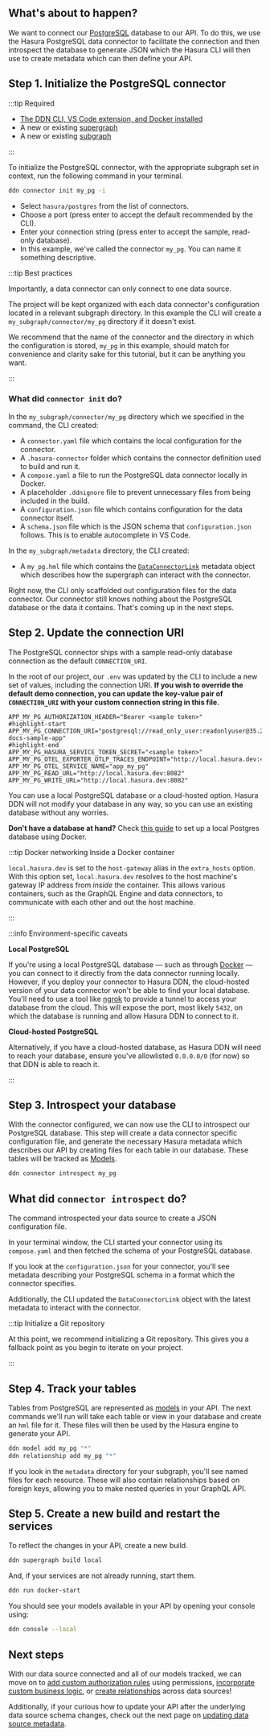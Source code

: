 
## What's about to happen?

We want to connect our [PostgreSQL](https://www.postgresql.org/) database to our API. To do this, we use the Hasura
PostgreSQL data connector to facilitate the connection and then introspect the database to generate JSON which the
Hasura CLI will then use to create metadata which can then define your API.

<Thumbnail src="/img/get-started/ERD/connect-data.png" alt="Connect a data source" width="1000px" />

## Step 1. Initialize the PostgreSQL connector

:::tip Required

- [The DDN CLI, VS Code extension, and Docker installed](/getting-started/build/00-prerequisites.mdx)
- A new or existing [supergraph](/getting-started/build/01-init-supergraph.mdx)
- A new or existing [subgraph](/getting-started/build/02-init-subgraph.mdx)

:::

To initialize the PostgreSQL connector, with the appropriate subgraph set in context, run the following command in your
terminal.

```bash title="Run the following command:"
ddn connector init my_pg -i
```

- Select `hasura/postgres` from the list of connectors.
- Choose a port (press enter to accept the default recommended by the CLI).
- Enter your connection string (press enter to accept the sample, read-only database).
- In this example, we've called the connector `my_pg`. You can name it something descriptive.

:::tip Best practices

Importantly, a data connector can only connect to one data source.

The project will be kept organized with each data connector's configuration located in a relevant subgraph directory. In
this example the CLI will create a `my_subgraph/connector/my_pg` directory if it doesn't exist.

We recommend that the name of the connector and the directory in which the configuration is stored, `my_pg` in this
example, should match for convenience and clarity sake for this tutorial, but it can be anything you want.

:::

### What did `connector init` do?

In the `my_subgraph/connector/my_pg` directory which we specified in the command, the CLI created:

- A `connector.yaml` file which contains the local configuration for the connector.
- A `.hasura-connector` folder which contains the connector definition used to build and run it.
- A `compose.yaml` a file to run the PostgreSQL data connector locally in Docker.
- A placeholder `.ddnignore` file to prevent unnecessary files from being included in the build.
- A `configuration.json` file which contains configuration for the data connector itself.
- A `schema.json` file which is the JSON schema that `configuration.json` follows. This is to enable autocomplete in VS
  Code.

In the `my_subgraph/metadata` directory, the CLI created:

- A `my_pg.hml` file which contains the [`DataConnectorLink`](/supergraph-modeling/data-connector-links.mdx) metadata
  object which describes how the supergraph can interact with the connector.

Right now, the CLI only scaffolded out configuration files for the data connector. Our connector still knows nothing
about the PostgreSQL database or the data it contains. That's coming up in the next steps.

## Step 2. Update the connection URI

The PostgreSQL connector ships with a sample read-only database connection as the default `CONNECTION_URI`.

In the root of our project, our `.env` was updated by the CLI to include a new set of values, including the connection
URI. **If you wish to override the default demo connection, you can update the key-value pair of `CONNECTION_URI` with
your custom connection string in this file.**

```env title="The .env in the root of our project:"
APP_MY_PG_AUTHORIZATION_HEADER="Bearer <sample token>"
#highlight-start
APP_MY_PG_CONNECTION_URI="postgresql://read_only_user:readonlyuser@35.236.11.122:5432/v3-docs-sample-app"
#highlight-end
APP_MY_PG_HASURA_SERVICE_TOKEN_SECRET="<sample token>"
APP_MY_PG_OTEL_EXPORTER_OTLP_TRACES_ENDPOINT="http://local.hasura.dev:4317"
APP_MY_PG_OTEL_SERVICE_NAME="app_my_pg"
APP_MY_PG_READ_URL="http://local.hasura.dev:8082"
APP_MY_PG_WRITE_URL="http://local.hasura.dev:8082"
```

You can use a local PostgreSQL database or a cloud-hosted option. Hasura DDN will not modify your database in any way,
so you can use an existing database without any worries.

**Don't have a database at hand?** Check [this guide](/connectors/postgresql/local-postgres.mdx) to set up a local
Postgres database using Docker.

:::tip Docker networking Inside a Docker container

`local.hasura.dev` is set to the `host-gateway` alias in the `extra_hosts` option. With this option set,
`local.hasura.dev` resolves to the host machine's gateway IP address from _inside_ the container. This allows various
containers, such as the GraphQL Engine and data connectors, to communicate with each other and out the host machine.

:::

:::info Environment-specific caveats

**Local PostgreSQL**

If you're using a local PostgreSQL database — such as through [Docker](https://hub.docker.com/_/postgres) — you can
connect to it directly from the data connector running locally. However, if you deploy your connector to Hasura DDN, the
cloud-hosted version of your data connector won't be able to find your local database. You'll need to use a tool like
[ngrok](https://ngrok.com/) to provide a tunnel to access your database from the cloud. This will expose the port, most
likely `5432`, on which the database is running and allow Hasura DDN to connect to it.

**Cloud-hosted PostgreSQL**

Alternatively, if you have a cloud-hosted database, as Hasura DDN will need to reach your database, ensure you've
allowlisted `0.0.0.0/0` (for now) so that DDN is able to reach it.

:::

## Step 3. Introspect your database

With the connector configured, we can now use the CLI to introspect our PostgreSQL database. This step will create a
data connector specific configuration file, and generate the necessary Hasura metadata which describes our API by
creating files for each table in our database. These tables will be tracked as
[Models](/supergraph-modeling/models.mdx).

```bash title="Run the following command:"
ddn connector introspect my_pg
```

## What did `connector introspect` do?

The command introspected your data source to create a JSON configuration file.

In your terminal window, the CLI started your connector using its `compose.yaml` and then fetched the schema of your
PostgreSQL database.

If you look at the `configuration.json` for your connector, you'll see metadata describing your PostgreSQL schema in a
format which the connector specifies.

Additionally, the CLI updated the `DataConnectorLink` object with the latest metadata to interact with the connector.

:::tip Initialize a Git repository

At this point, we recommend initializing a Git repository. This gives you a fallback point as you begin to iterate on
your project.

:::

## Step 4. Track your tables

Tables from PostgreSQL are represented as [models](/supergraph-modeling/models.mdx) in your API. The next commands we'll
run will take each table or view in your database and create an `hml` file for it. These files will then be used by the
Hasura engine to generate your API.

```bash title="Run the following to create your models and relationships:"
ddn model add my_pg "*"
ddn relationship add my_pg "*"
```

If you look in the `metadata` directory for your subgraph, you'll see named files for each resource. These will also
contain relationships based on foreign keys, allowing you to make nested queries in your GraphQL API.

## Step 5. Create a new build and restart the services

To reflect the changes in your API, create a new build.

```bash title= "Run the following:"
ddn supergraph build local
```

And, if your services are not already running, start them.

```bash title="Run the following:"
ddn run docker-start
```

You should see your models available in your API by opening your console using:

```bash title="Run the following:"
ddn console --local
```

## Next steps

With our data source connected and all of our models tracked, we can move on to
[add custom authorization rules](/getting-started/build/05-add-permissions.mdx) using permissions,
[incorporate custom business logic](/getting-started/build/06-add-business-logic.mdx), or
[create relationships](/getting-started/build/07-create-a-relationship.mdx) across data sources!

Additionally, if your curious how to update your API after the underlying data source schema changes, check out the next
page on [updating data source metadata](/getting-started/build/03-connect-to-data/02-create-source-metadata.mdx).
